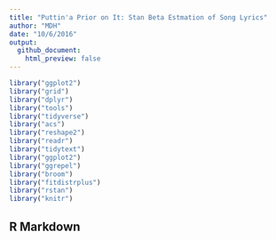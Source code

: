 ```yaml
---
title: "Puttin'a Prior on It: Stan Beta Estmation of Song Lyrics"
author: "MDH"
date: "10/6/2016"
output:
  github_document:
    html_preview: false
---
```


```r
library("ggplot2")
library("grid")
library("dplyr")
library("tools")
library("tidyverse")
library("acs")
library("reshape2")
library("readr")
library("tidytext")
library("ggplot2")
library("ggrepel")
library("broom")
library("fitdistrplus")
library("rstan")
library("knitr")
```
## R Markdown

